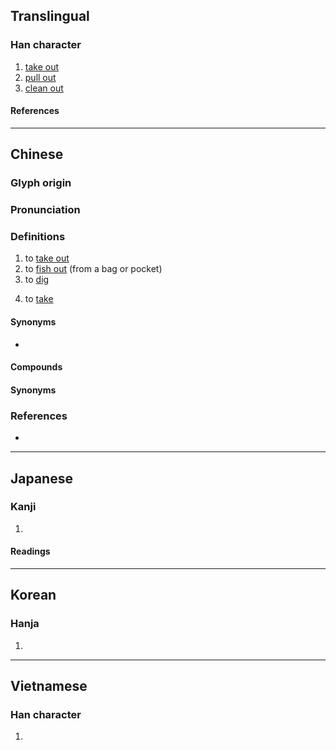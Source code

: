 {{also|搯}}
{{character info}}
==Translingual==

===Han character===
{{Han char|rn=64|rad=手|as=08|sn=11|four=57020|canj=QPOU|ids=⿰扌匋}}

# [[take out]]
# [[pull out]]
# [[clean out]]

====References====
{{Han ref|kx=0437.090|dkj=12251|dj=0786.130|hdz=31902.060|uh=638F}}

----

==Chinese==
{{zh-forms}}

===Glyph origin===
{{Han etym}}

===Pronunciation===
{{zh-pron
|m=tāo
|ma=Zh-tao.ogg
|c=tou4,tou1
|h=pfs=
|md=dò̤
|mn=qz:tho͘/xm,zz:tho
|w=
|mc=y
|oc=y
|cat=
}}

===Definitions===
{{zh-hanzi}}

# to [[take out]]
# to [[fish out]] (from a bag or pocket)
# to [[dig]]
# {{lb|zh|Min Dong}} to [[take]]

====Synonyms====
* {{s|to dig}} {{zh-l|挖}}

====Compounds====
{{zh-der|掏澄|掏心|掏問|掏摸|掏腰包|掏錢|掏空|掏出|自掏腰包}}

====Synonyms====
{{zh-dial|拿}}

===References===
* {{R:yue:Hanzi}}

{{zh-cat|Elementary}}

----

==Japanese==

===Kanji===
{{ja-kanji|grade=|rs=手08}}

# {{rfdef|ja|sort=手08}}

====Readings====
{{ja-readings
|goon=どう
|kanon=とう
|kun=えら-ぶ, す-る
}}

----

==Korean==

===Hanja===
{{ko-hanja|도}}

# {{rfdef|ko|sort=手08}}

----

==Vietnamese==

===Han character===
{{vi-readings|rs=手08|reading=đào}}

# {{rfdef|vi|sort=手08}}